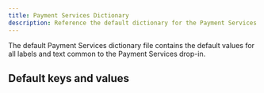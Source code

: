 ```yaml
---
title: Payment Services Dictionary
description: Reference the default dictionary for the Payment Services dropin.
---
```



The default Payment Services dictionary file contains the default values for all labels and text common to the Payment Services drop-in.

## Default keys and values

